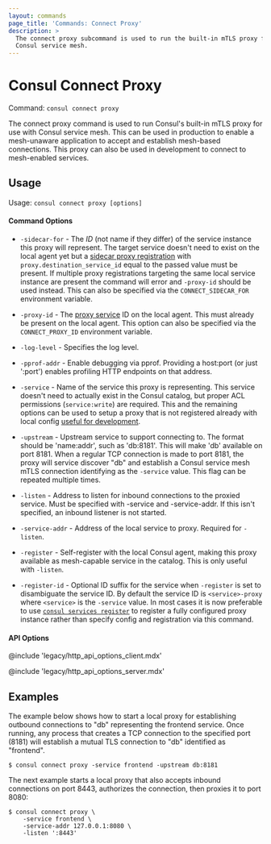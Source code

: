 ```yaml
---
layout: commands
page_title: 'Commands: Connect Proxy'
description: >
  The connect proxy subcommand is used to run the built-in mTLS proxy for
  Consul service mesh.
---
```


# Consul Connect Proxy

Command: `consul connect proxy`

The connect proxy command is used to run Consul's built-in mTLS proxy for
use with Consul service mesh. This can be used in production to enable a mesh-unaware
application to accept and establish mesh-based connections. This proxy
can also be used in development to connect to mesh-enabled services.

## Usage

Usage: `consul connect proxy [options]`

#### Command Options

- `-sidecar-for` - The _ID_ (not name if they differ) of the service instance
  this proxy will represent. The target service doesn't need to exist on the
  local agent yet but a [sidecar proxy
  registration](/consul/docs/connect/proxies/deploy-sidecar-services) with
  `proxy.destination_service_id` equal to the passed value must be present. If
  multiple proxy registrations targeting the same local service instance are
  present the command will error and `-proxy-id` should be used instead.
  This can also be specified via the `CONNECT_SIDECAR_FOR` environment variable.

- `-proxy-id` - The [proxy
  service](/consul/docs/connect/proxies/proxy-config-reference) ID on the
  local agent. This must already be present on the local agent. This option
  can also be specified via the `CONNECT_PROXY_ID` environment variable.

- `-log-level` - Specifies the log level.

- `-pprof-addr` - Enable debugging via pprof. Providing a host:port (or just ':port')
  enables profiling HTTP endpoints on that address.

- `-service` - Name of the service this proxy is representing. This service
  doesn't need to actually exist in the Consul catalog, but proper ACL
  permissions (`service:write`) are required. This and the remaining options can
  be used to setup a proxy that is not registered already with local config
  [useful for development](/consul/docs/connect/dev).

- `-upstream` - Upstream service to support connecting to. The format should be
  'name:addr', such as 'db:8181'. This will make 'db' available on port 8181.
  When a regular TCP connection is made to port 8181, the proxy will service
  discover "db" and establish a Consul service mesh mTLS connection identifying as
  the `-service` value. This flag can be repeated multiple times.

- `-listen` - Address to listen for inbound connections to the proxied service.
  Must be specified with -service and -service-addr. If this isn't specified,
  an inbound listener is not started.

- `-service-addr` - Address of the local service to proxy. Required for
  `-listen`.

- `-register` - Self-register with the local Consul agent, making this
  proxy available as mesh-capable service in the catalog. This is only
  useful with `-listen`.

- `-register-id` - Optional ID suffix for the service when `-register` is set to
  disambiguate the service ID. By default the service ID is `<service>-proxy`
  where `<service>` is the `-service` value. In most cases it is now preferable
  to use [`consul services register`](/consul/commands/services/register) to
  register a fully configured proxy instance rather than specify config and
  registration via this command.

#### API Options

@include 'legacy/http_api_options_client.mdx'

@include 'legacy/http_api_options_server.mdx'

## Examples

The example below shows how to start a local proxy for establishing outbound
connections to "db" representing the frontend service. Once running, any
process that creates a TCP connection to the specified port (8181) will
establish a mutual TLS connection to "db" identified as "frontend".

```shell-session
$ consul connect proxy -service frontend -upstream db:8181
```

The next example starts a local proxy that also accepts inbound connections
on port 8443, authorizes the connection, then proxies it to port 8080:

```shell-session
$ consul connect proxy \
    -service frontend \
    -service-addr 127.0.0.1:8080 \
    -listen ':8443'
```
